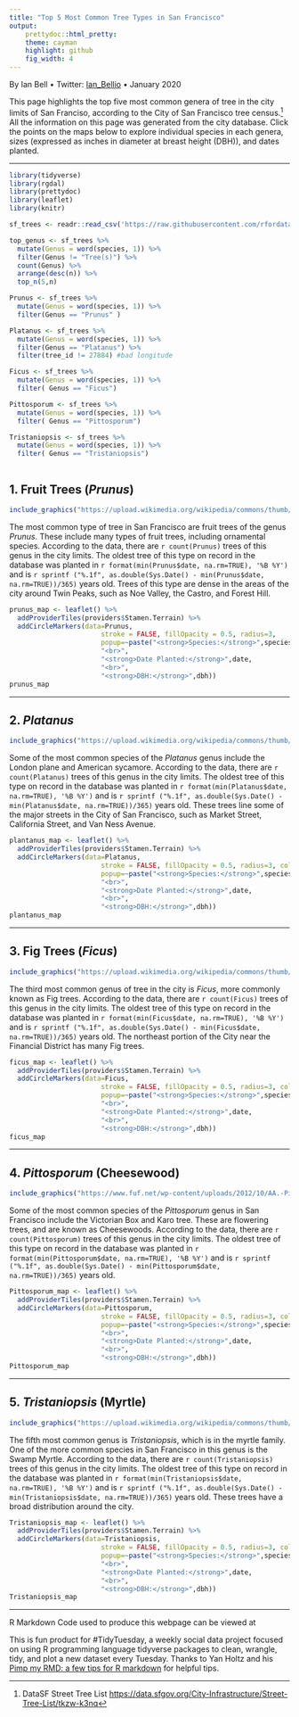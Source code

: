 ---
title: "Top 5 Most Common Tree Types in San Francisco"
output:
    prettydoc::html_pretty:
    theme: cayman
    highlight: github
    fig_width: 4
---

By Ian Bell • Twitter: [Ian_Bellio](https://twitter.com/Ian_Bellio) • January 2020

This page highlights the top five most common genera of tree in the city limits of San Franciso, according to the City of San Francisco tree census.[^1] All the information on this page was generated from the city database. Click the points on the maps below to explore individual species in each genera, sizes (expressed as inches in diameter at breast height (DBH)), and dates planted.

***

```{r setup, include=FALSE, warning = FALSE}
library(tidyverse)
library(rgdal)
library(prettydoc)
library(leaflet)
library(knitr)

sf_trees <- readr::read_csv('https://raw.githubusercontent.com/rfordatascience/tidytuesday/master/data/2020/2020-01-28/sf_trees.csv')

top_genus <- sf_trees %>%
  mutate(Genus = word(species, 1)) %>%
  filter(Genus != "Tree(s)") %>%
  count(Genus) %>%
  arrange(desc(n)) %>%
  top_n(5,n) 

Prunus <- sf_trees %>%
  mutate(Genus = word(species, 1)) %>%
  filter(Genus == "Prunus" )

Platanus <- sf_trees %>%
  mutate(Genus = word(species, 1)) %>%
  filter(Genus == "Platanus") %>%
  filter(tree_id != 27884) #bad longitude

Ficus <- sf_trees %>%
  mutate(Genus = word(species, 1)) %>%
  filter( Genus == "Ficus")

Pittosporum <- sf_trees %>%
  mutate(Genus = word(species, 1)) %>%
  filter( Genus == "Pittosporum")

Tristaniopsis <- sf_trees %>%
  mutate(Genus = word(species, 1)) %>%
  filter( Genus == "Tristaniopsis")



```

<style> 
p.caption {
  font-size: 0.6em;
}

.html-widget {
    margin: auto;
}
</style>


## 1. Fruit Trees (*Prunus*)

```{r fruit, dpi=36, out.width = "50%",echo=FALSE, warning=FALSE,  message=FALSE, fig.align="center", fig.cap="Cherry Photo: Myrabella / Wikimedia Commons"}
include_graphics("https://upload.wikimedia.org/wikipedia/commons/thumb/1/10/Cerisier_du_Japon_Prunus_serrulata.jpg/640px-Cerisier_du_Japon_Prunus_serrulata.jpg") 
```

The most common type of tree in San Francisco are fruit trees of the genus *Prunus*. These include many types of fruit trees, including ornamental species. According to the data, there are `r count(Prunus)` trees of this genus in the city limits. The oldest tree of this type on record in the database was planted in `r format(min(Prunus$date, na.rm=TRUE), '%B %Y')` and is `r sprintf ("%.1f", as.double(Sys.Date() - min(Prunus$date, na.rm=TRUE))/365)` years old. Trees of this type are dense in the areas of the city around Twin Peaks, such as Noe Valley, the Castro, and Forest Hill.


```{r prunus, echo=FALSE, warning=FALSE,  message=FALSE, fig.align="center", fig.cap="Fruit Trees in SF"}
prunus_map <- leaflet() %>%
  addProviderTiles(providers$Stamen.Terrain) %>%  
  addCircleMarkers(data=Prunus,
                       stroke = FALSE, fillOpacity = 0.5, radius=3,
                       popup=~paste("<strong>Species:</strong>",species,
                       "<br>",
                       "<strong>Date Planted:</strong>",date,
                       "<br>",
                       "<strong>DBH:</strong>",dbh))
prunus_map

```
***
## 2. *Platanus* 

```{r platanus pic, dpi=36, out.width = "50%",echo=FALSE, warning=FALSE,  message=FALSE, fig.align="center", fig.cap="English sycamore Photo: Maatpublishing [CC BY-SA]"}
include_graphics("https://upload.wikimedia.org/wikipedia/commons/thumb/4/42/Hethert_tree.jpg/511px-Hethert_tree.jpg") 
```

Some of the most common species of the *Platanus* genus include the London plane and American sycamore. According to the data, there are `r count(Platanus)` trees of this genus in the city limits. The oldest tree of this type on record in the database was planted in `r format(min(Platanus$date, na.rm=TRUE), '%B %Y')` and is `r sprintf ("%.1f", as.double(Sys.Date() - min(Platanus$date, na.rm=TRUE))/365)` years old. These trees line some of the major streets in the City of San Francisco, such as Market Street, California Street, and Van Ness Avenue. 

```{r plantanus, echo=FALSE, warning=FALSE, message=FALSE, fig.align="center", fig.cap="*Platanus* Trees in SF"}
plantanus_map <- leaflet() %>%
  addProviderTiles(providers$Stamen.Terrain) %>%  
  addCircleMarkers(data=Platanus,
                       stroke = FALSE, fillOpacity = 0.5, radius=3, color = "red",
                       popup=~paste("<strong>Species:</strong>",species,
                       "<br>",
                       "<strong>Date Planted:</strong>",date,
                       "<br>",
                       "<strong>DBH:</strong>",dbh))
plantanus_map

```

***
## 3. Fig Trees (*Ficus*)

```{r fig pic, dpi=36, out.width = "50%",echo=FALSE, warning=FALSE,  message=FALSE, fig.align="center", fig.cap="Ficus Tree Photo: Forest &amp; Kim Starr [CC BY (https://creativecommons.org/licenses/by/3.0)]"}
include_graphics("https://upload.wikimedia.org/wikipedia/commons/thumb/8/84/Starr_031108-0130_Ficus_lyrata.jpg/640px-Starr_031108-0130_Ficus_lyrata.jpg") 
```

The third most common genus of tree in the city is *Ficus*, more commonly known as Fig trees. According to the data, there are `r count(Ficus)` trees of this genus in the city limits. The oldest tree of this type on record in the database was planted in `r format(min(Ficus$date, na.rm=TRUE), '%B %Y')` and is `r sprintf ("%.1f", as.double(Sys.Date() - min(Ficus$date, na.rm=TRUE))/365)` years old. The northeast portion of the City near the Financial District has many Fig trees.

```{r ficus, echo=FALSE, warning=FALSE, cache=TRUE, message=FALSE, fig.align="center", fig.cap="Fig Trees in SF"}
ficus_map <- leaflet() %>%
  addProviderTiles(providers$Stamen.Terrain) %>%  
  addCircleMarkers(data=Ficus,
                       stroke = FALSE, fillOpacity = 0.5, radius=3, color = "darkorange",
                       popup=~paste("<strong>Species:</strong>",species,
                       "<br>",
                       "<strong>Date Planted:</strong>",date,
                       "<br>",
                       "<strong>DBH:</strong>",dbh))
ficus_map

```

***

## 4. *Pittosporum* (Cheesewood)

```{r Box pic, dpi=36, out.width = "50%",echo=FALSE, warning=FALSE,  message=FALSE, fig.align="center", fig.cap="Victorian Box tree Photo: Friends of the Urban Forest"}
include_graphics("https://www.fuf.net/wp-content/uploads/2012/10/AA.-Pittosporum-undu.-treeAdam.jpg") 
```

Some of the most common species of the *Pittosporum* genus in San Francisco include the Victorian Box and Karo tree. These are flowering trees, and are known as Cheesewoods. According to the data, there are `r count(Pittosporum)` trees of this genus in the city limits. The oldest tree of this type on record in the database was planted in `r format(min(Pittosporum$date, na.rm=TRUE), '%B %Y')` and is `r sprintf ("%.1f", as.double(Sys.Date() - min(Pittosporum$date, na.rm=TRUE))/365)` years old.  

```{r Pittosporum, echo=FALSE, warning=FALSE, cache=TRUE, message=FALSE, fig.align="center", fig.cap="*Pittosporum* Trees in SF"}
Pittosporum_map <- leaflet() %>%
  addProviderTiles(providers$Stamen.Terrain) %>%  
  addCircleMarkers(data=Pittosporum,
                       stroke = FALSE, fillOpacity = 0.5, radius=3, color = "green",
                       popup=~paste("<strong>Species:</strong>",species,
                       "<br>",
                       "<strong>Date Planted:</strong>",date,
                       "<br>",
                       "<strong>DBH:</strong>",dbh))
Pittosporum_map

```

***

## 5. *Tristaniopsis* (Myrtle)

```{r Tristaniopsis pic, dpi=36, out.width = "50%",echo=FALSE, warning=FALSE,  message=FALSE, fig.align="center", fig.cap="Water Gum tree (*Tristaniopsis laurina*) Photo: Eug / Wikimedia Commons"}
include_graphics("https://upload.wikimedia.org/wikipedia/commons/thumb/8/81/Tristaniopsis_laurina-tree.jpg/360px-Tristaniopsis_laurina-tree.jpg") 
```

The fifth most common genus is *Tristaniopsis*, which is in the myrtle family. One of the more common species in San Francisco in this genus is the Swamp Myrtle. According to the data, there are `r count(Tristaniopsis)` trees of this genus in the city limits. The oldest tree of this type on record in the database was planted in `r format(min(Tristaniopsis$date, na.rm=TRUE), '%B %Y')` and is `r sprintf ("%.1f", as.double(Sys.Date() - min(Tristaniopsis$date, na.rm=TRUE))/365)` years old. These trees have a broad distribution around the city.

```{r Tristaniopsis, echo=FALSE, warning=FALSE, cache=TRUE, message=FALSE, fig.align="center", fig.cap="*Tristaniopsis* Trees in SF"}
Tristaniopsis_map <- leaflet() %>%
  addProviderTiles(providers$Stamen.Terrain) %>%  
  addCircleMarkers(data=Tristaniopsis,
                       stroke = FALSE, fillOpacity = 0.5, radius=3, color = "purple",
                       popup=~paste("<strong>Species:</strong>",species,
                       "<br>",
                       "<strong>Date Planted:</strong>",date,
                       "<br>",
                       "<strong>DBH:</strong>",dbh))
Tristaniopsis_map

```

***

R Markdown Code used to produce this webpage can be viewed at

This is fun product for #TidyTuesday, a weekly social data project focused on using R programming language tidyverse packages to clean, wrangle, tidy, and plot a new dataset every Tuesday.  Thanks to Yan Holtz and his [Pimp my RMD: a few tips for R markdown](https://holtzy.github.io/Pimp-my-rmd/) for helpful tips.

[^1]: DataSF Street Tree List <https://data.sfgov.org/City-Infrastructure/Street-Tree-List/tkzw-k3nq>
